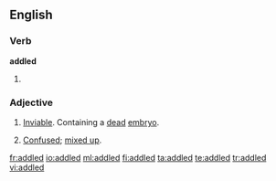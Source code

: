 ==English==

===Verb===
'''addled'''

# {{past of|[[addle]]}}

===Adjective===
{{en-adj}}

# {{context|of eggs}} [[inviable|Inviable]]. Containing a [[dead]] [[embryo]].
# [[confused|Confused]]; [[mix up|mixed up]].

[[fr:addled]]
[[io:addled]]
[[ml:addled]]
[[fi:addled]]
[[ta:addled]]
[[te:addled]]
[[tr:addled]]
[[vi:addled]]